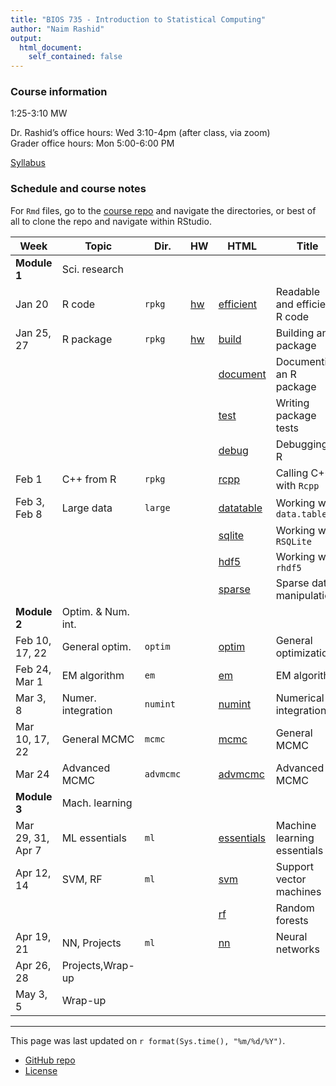 ```yaml
---
title: "BIOS 735 - Introduction to Statistical Computing"
author: "Naim Rashid"
output: 
  html_document:
    self_contained: false
---
```


### Course information

1:25-3:10 MW <!-- - MC 1305 -->

Dr. Rashid's office hours: Wed 3:10-4pm <!-- @ MC 3104E --> (after class, via zoom) <br>
Grader office hours: Mon 5:00-6:00 PM 

[Syllabus](syllabus.html)

### Schedule and course notes

For `Rmd` files, go to the
[course repo](https://github.com/biodatascience/statcomp_src) and navigate the
directories, or best of all to clone the repo and navigate within RStudio. 

| Week | Topic | Dir. | HW | HTML | Title |
|------|-------|------|----|------|-------|
| **Module 1**   | Sci. research | | | | |
| Jan 20      | R code | `rpkg` | [hw](https://github.com/biodatascience/statcomp_src/blob/master/rpkg/rpkg_HW1.Rmd) | [efficient](rpkg/efficient.html) | Readable and efficient R code |
| Jan 25, 27 | R package | `rpkg` | [hw](https://github.com/biodatascience/statcomp_src/blob/master/rpkg/rpkg_HW2.Rmd) | [build](rpkg/build.html) | Building an R package |
| | | | | [document](rpkg/document.html) | Documenting an R package |
| | | | | [test](rpkg/test.html) | Writing package tests |
| | | | | [debug](rpkg/debug.html) | Debugging in R |
| Feb 1     | C++ from R | `rpkg` | [<!--hw-->](https://github.com/biodatascience/statcomp_src/blob/master/rpkg/rpkg_HW3.Rmd) | [rcpp](rpkg/rcpp.html) | Calling C++ with `Rcpp` |
| Feb 3, Feb 8 | Large data | `large` | [<!--hw-->](https://github.com/biodatascience/statcomp_src/blob/master/large/large_HW4.Rmd) | [datatable](large/datatable.html) | Working with `data.table` |
| | | | | [sqlite](large/sqlite.html) | Working with `RSQLite` |
| | | | | [hdf5](large/hdf5.html) | Working with `rhdf5` |
| | | | | [sparse](large/sparse.html) | Sparse data manipulation |
| **Module 2**   | Optim. & Num. int. | | | | |
| Feb 10, 17, 22   | General optim. | `optim` | [<!--hw-->](https://github.com/biodatascience/statcomp_src/blob/master/optim/optim_HW5.Rmd) | [optim](optim/optim.html) | General optimization |
| Feb 24, Mar 1 | EM algorithm | `em` | [<!--hw-->](https://github.com/biodatascience/statcomp_src/blob/master/em/em_HW6.Rmd) | [em](em/em.html) | EM algorithm |
| Mar 3, 8     | Numer. integration | `numint` | [<!--hw-->](https://github.com/biodatascience/statcomp_src/blob/master/numint/numint_HW7.Rmd) | [numint](numint/numint.html) | Numerical integration |
| Mar 10, 17, 22 | General MCMC | `mcmc` | [<!--hw-->](https://github.com/biodatascience/statcomp_src/blob/master/mcmc/mcmc_HW8.Rmd) [<!--hw2-->](https://github.com/biodatascience/statcomp_src/blob/master/mcmc/mcmc_HW9.Rmd) | [mcmc](mcmc/mcmc.html) | General MCMC |
| Mar 24   | Advanced MCMC | `advmcmc` | [<!--hw-->](https://github.com/biodatascience/statcomp_src/blob/master/advmcmc/advmcmc_HW10.Rmd) | [advmcmc](advmcmc/advmcmc.html) | Advanced MCMC |
| **Module 3** | Mach. learning | | | | |
| Mar 29, 31, Apr 7   | ML essentials | `ml` | [<!--hw-->](https://github.com/biodatascience/statcomp_src/blob/master/ml/essentials_HW11.Rmd) | [essentials](ml/essentials.html) | Machine learning essentials |
| Apr 12, 14  | SVM, RF | `ml` | [<!--hw-->](https://github.com/biodatascience/statcomp_src/blob/master/ml/svm_HW12.Rmd) | [svm](ml/svm.html) | Support vector machines |
| | | | | [rf](ml/rf.html) | Random forests |
| Apr 19, 21 | NN, Projects | `ml` | | [nn](ml/nn.html) | Neural networks |
| Apr 26, 28 | Projects,Wrap-up | | | | |
| May 3, 5 | Wrap-up | | | | |
---

This page was last updated on `r format(Sys.time(), "%m/%d/%Y")`. 

* [GitHub repo](https://github.com/biodatascience/statcomp_src)
* [License](https://github.com/biodatascience/statcomp_src/blob/master/LICENSE)
